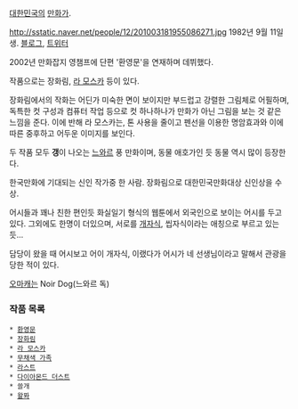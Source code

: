 [[대한민국]]의 [[만화가]].

http://sstatic.naver.net/people/12/201003181955086271.jpg
1982년 9월 11일생. [http://blog.naver.com/lamosca 블로그], [http://twtkr.olleh.com/dbtbral 트위터]

2002년 만화잡지 영챔프에 단편 '환영문'을 연재하며 데뷔했다.

작품으로는 장화림, [[라 모스카]] 등이 있다.

장화림에서의 작화는 어딘가 미숙한 면이 보이지만 부드럽고 강렬한 그림체로 어필하며, 독특한 컷 구성과 컴퓨터 작업 등으로 컷 하나하나가 만화가 아닌 그림을 보는 것 같은 느낌을 준다. 이에 반해 라 모스카는, 톤 사용을 줄이고 펜선을 이용한 명암효과와 이에따른 중후하고 어두운 이미지를 보인다.

두 작품 모두 '''갱'''이 나오는 [[느와르]] 풍 만화이며, 동물 애호가인 듯 동물 역시 많이 등장한다.


한국만화에 기대되는 신인 작가중 한 사람. 장화림으로 대한민국만화대상 신인상을 수상.

어시들과 꽤나 친한 편인듯 화실일기 형식의 웹툰에서 외국인으로 보이는 어시를 두고 있다. 그외에도 한명이 더있으며, 서로를 [[개자식]], 씹자식이라는 애칭으로 부르고 있는 듯...

담당이 왔을 때 어시보고 어이 개자식, 이랬다가 어시가 네 선생님이라고 말해서 관광을 당한 적이 있다.

[[오마캐]]는 Noir Dog(느와르 독)

=== 작품 목록 ===
 * [[환영문]]
 * [[장화림]]
 * [[라 모스카]]
 * [[무채색 가족]]
 * [[라스트]]
 * [[다이아몬드 더스트]]
 * 쓸개
 * [[왈퐈]]
